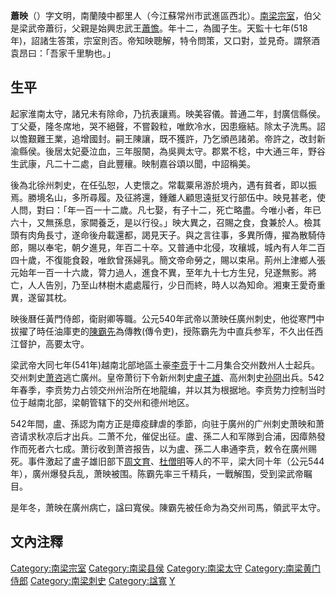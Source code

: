 {{Otheruses|subject=南梁宗室蕭憺的一位兒子|other=南齊高帝蕭道成第三子，齊武帝蕭賾之弟|蕭映}}

{{unreferenced|time=2018-05-01T22:51:04+00:00}}
'''蕭映'''（{{bd|507年||544年}}）字文明，南蘭陵中都里人（今江蘇常州市武進區西北）。[[南梁|南梁]][[宗室|宗室]]，伯父是梁武帝蕭衍，父親是始興忠武王[[蕭憺|蕭憺]]。年十二，為國子生。天監十七年(518年)，詔諸生答策，宗室則否。帝知映聰解，特令問策，又口對，並見奇。謂祭酒袁昂曰：「吾家千里駒也。」

==生平==
起家淮南太守，諸兄未有除命，乃抗表讓焉。映美容儀。普通二年，封廣信縣侯。丁父憂，隆冬席地，哭不絕聲，不嘗穀粒，唯飲冷水，因患癥結。除太子洗馬。詔以憺艱難王業，追增國封。嗣王陳讓，既不獲許，乃乞頒邑諸弟。帝許之，改封新渝縣侯。後居太妃憂泣血，三年服闋，為吳興太守。郡累不稔，中大通三年，野谷生武康，凡二十二處，自此豐穰。映制嘉谷頌以聞，中詔稱美。

後為北徐州刺史，在任弘恕，人吏懷之。常載粟帛游於境內，遇有貧者，即以振焉。勝境名山，多所尋履。及征將還，鍾離人顧思遠挺叉行部伍中。映見甚老，使人問，對曰：「年一百一十二歲。凡七娶，有子十二，死亡略盡。今唯小者，年已六十，又無孫息，家闕養乏，是以行役。」映大異之，召賜之食，食兼於人。檢其頭有肉角長寸，遂命後舟載還都，謁見天子。與之言往事，多異所傳，擢為散騎侍郎，賜以奉宅，朝夕進見，年百二十卒。又普通中北侵，攻穰城，城內有人年二百四十歲，不復能食穀，唯飲曾孫婦乳。簡文帝命勞之，賜以束帛。荊州上津鄉人張元始年一百一十六歲，膂力過人，進食不異，至年九十七方生兒，兒遂無影。將亡，人人告別，乃至山林樹木處處履行，少日而終，時人以為知命。湘東王愛奇重異，遂留其枕。

映後曆任黃門侍郎，衛尉卿等職。公元540年武帝以萧映任廣州刺史，他從寒門中拔擢了時任油庫吏的[[陳霸先|陳霸先]]為傳教(傳令吏)，授陈霸先为中直兵参军，不久出任西江督护，高要太守。

梁武帝大同七年(541年)越南北部地區土豪[[李贲|李贲]]于十二月集合交州数州人士起兵。交州刺史[[萧咨|萧咨]]逃亡廣州。{{noteTag|1=武林侯蕭諮是鄱阳王蕭恢之子。蕭恢是梁武帝萧衍之弟。}}皇帝萧衍下令新州刺史[[盧子雄|盧子雄]]、高州刺史[[孙冏|孙冏]]出兵。542年春季，李贲势力占领交州州治所在地龍编，并以其为根据地。李贲势力控制当时位于越南北部，梁朝管辖下的交州和德州地区。

542年間，盧、孫認为南方正是瘴疫肆虐的季節，向驻于廣州的广州刺史萧映和萧咨请求秋凉后才出兵。二萧不允，催促出征。盧、孫二人和军隊到合浦，因瘴熱發作而死者六七成。萧衍收到萧咨报告，以为盧、孫二人串通李贲，敕令在廣州赐死。事件激起了盧子雄旧部下[[周文育|周文育]]、[[杜僧明|杜僧明]]等人的不平，梁大同十年（公元544年），廣州爆發兵乱，萧映被围。陈霸先率三千精兵，一戰解围，受到梁武帝瞩目。

是年冬，萧映在廣州病亡，諡曰寬侯。陳霸先被任命为為交州司馬，領武平太守。

== 文內注釋 ==
{{ReflistH}}
{{NoteFoot}}
{{ReflistF}}

[[Category:南梁宗室|Category:南梁宗室]]
[[Category:南梁县侯|Category:南梁县侯]]
[[Category:南梁太守|Category:南梁太守]]
[[Category:南梁黄门侍郎|Category:南梁黄门侍郎]]
[[Category:南梁刺史|Category:南梁刺史]]
[[Category:諡寬|Category:諡寬]]
[[Category:蘭陵蕭氏|Y]]